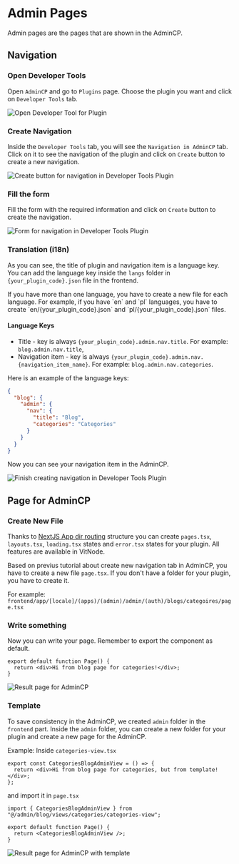 
# Admin Pages

Admin pages are the pages that are shown in the AdminCP.

## Navigation

<Steps>

### Open Developer Tools

Open `AdminCP` and go to `Plugins` page. Choose the plugin you want and click on `Developer Tools` tab.

<Img src={openDevtoolsImg} alt="Open Developer Tool for Plugin" />

### Create Navigation

Inside the `Developer Tools` tab, you will see the `Navigation in AdminCP` tab. Click on it to see the navigation of the plugin and click on `Create` button to create a new navigation.

<Img
  src={createNavAdminImg}
  alt="Create button for navigation in Developer Tools Plugin"
/>

### Fill the form

Fill the form with the required information and click on `Create` button to create the navigation.

<Img
  src={createNavAdminFormImg}
  alt="Form for navigation in Developer Tools Plugin"
/>

### Translation (i18n)

As you can see, the title of plugin and navigation item is a language key. You can add the language key inside the `langs` folder in `{your_plugin_code}.json` file in the frontend.

<FileTree>
  <FileTree.Folder name="frontend" defaultOpen>
    <FileTree.Folder name="langs" defaultOpen>
      <FileTree.Folder name="en" defaultOpen>
        <FileTree.File name="{your_plugin_code}.json" />
      </FileTree.Folder>
    </FileTree.Folder>
  </FileTree.Folder>
</FileTree>

<Callout type="info" emoji="ℹ️">
  If you have more than one language, you have to create a new file for each
  language. For example, if you have `en` and `pl` languages, you have to create
  `en/{your_plugin_code}.json` and `pl/{your_plugin_code}.json` files.
</Callout>

#### Language Keys

- Title - key is always `{your_plugin_code}.admin.nav.title`. For example: `blog.admin.nav.title`,
- Navigation item - key is always `{your_plugin_code}.admin.nav.{navigation_item_name}`. For example: `blog.admin.nav.categories`.

Here is an example of the language keys:

```json
{
  "blog": {
    "admin": {
      "nav": {
        "title": "Blog",
        "categories": "Categories"
      }
    }
  }
}
```

Now you can see your navigation item in the AdminCP.

<Img
  src={finishNavAdminImg}
  alt="Finish creating navigation in Developer Tools Plugin"
/>

</Steps>

## Page for AdminCP

<Steps>

### Create New File

Thanks to [NextJS App dir routing](https://nextjs.org/docs/app/building-your-application/routing) structure you can create `pages.tsx`, `layouts.tsx`, `loading.tsx` states and `error.tsx` states for your plugin. All features are available in VitNode.

Based on previus tutorial about create new navigation tab in AdminCP, you have to create a new file `page.tsx`. If you don't have a folder for your plugin, you have to create it.

<FileTree>
  <FileTree.Folder name="frontend" defaultOpen>
    <FileTree.Folder name="app" defaultOpen>
      <FileTree.Folder name="[locale]" defaultOpen>
        <FileTree.Folder name="(apps)" defaultOpen>
          <FileTree.Folder name="(admin)" defaultOpen>
            <FileTree.Folder name="admin" defaultOpen>
              <FileTree.Folder name="(auth)" defaultOpen>
                <FileTree.Folder name="{your_plugin_code}" defaultOpen>
                  <FileTree.Folder name="{path}" defaultOpen>
                    <FileTree.File name="page.tsx" />
                  </FileTree.Folder>
                </FileTree.Folder>
              </FileTree.Folder>
            </FileTree.Folder>
          </FileTree.Folder>
        </FileTree.Folder>
      </FileTree.Folder>
    </FileTree.Folder>
  </FileTree.Folder>
</FileTree>

For example: `frontend/app/[locale]/(apps)/(admin)/admin/(auth)/blogs/categoires/page.tsx`

### Write something

Now you can write your page. Remember to export the component as default.

```tsx
export default function Page() {
  return <div>Hi from blog page for categories!</div>;
}
```

<Img src={resultPageAdminImg} alt="Result page for AdminCP" />

### Template

To save consistency in the AdminCP, we created `admin` folder in the `frontend` part. Inside the `admin` folder, you can create a new folder for your plugin and create a new page for the AdminCP.

<FileTree>
  <FileTree.Folder name="frontend" defaultOpen>
    <FileTree.Folder name="admin" defaultOpen>
      <FileTree.Folder name="{your_plugin_code}" defaultOpen>
        <FileTree.Folder name="views" defaultOpen>
          <FileTree.Folder name="categories" defaultOpen>
            <FileTree.File name="categories-view.tsx" />
          </FileTree.Folder>
        </FileTree.Folder>
        <FileTree.File name="...other files and folders" />
      </FileTree.Folder>
    </FileTree.Folder>
  </FileTree.Folder>
</FileTree>

Example: Inside `categories-view.tsx`

```tsx
export const CategoriesBlogAdminView = () => {
  return <div>Hi from blog page for categories, but from template!</div>;
};
```

and import it in `page.tsx`

```tsx {1, 4}
import { CategoriesBlogAdminView } from "@/admin/blog/views/categories/categories-view";

export default function Page() {
  return <CategoriesBlogAdminView />;
}
```

<Img
  src={resultTemplatePageAdminImg}
  alt="Result page for AdminCP with template"
/>

</Steps>
